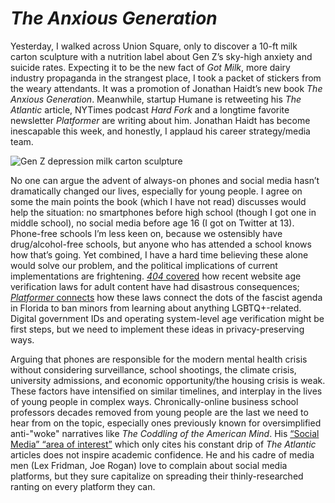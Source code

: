 # _The Anxious Generation_

Yesterday, I walked across Union Square, only to discover a 10-ft milk carton sculpture with a nutrition label about Gen Z’s sky-high anxiety and suicide rates. Expecting it to be the new fact of _Got Milk_, more dairy industry propaganda in the strangest place, I took a packet of stickers from the weary attendants. It was a promotion of Jonathan Haidt’s new book _The Anxious Generation_. Meanwhile, startup Humane is retweeting his _The Atlantic_ article, NYTimes podcast _Hard Fork_ and a longtime favorite newsletter _Platformer_ are writing about him. Jonathan Haidt has become inescapable this week, and honestly, I applaud his career strategy/media team.

![Gen Z depression milk carton sculpture](https://cloud-m194omal6-lachlanjc.vercel.app/genz.jpeg)

No one can argue the advent of always-on phones and social media hasn’t dramatically changed our lives, especially for young people. I agree on some the main points the book (which I have not read) discusses would help the situation: no smartphones before high school (though I got one in middle school), no social media before age 16 (I got on Twitter at 13). Phone-free schools I’m less keen on, because we ostensibly have drug/alcohol-free schools, but anyone who has attended a school knows how that’s going. Yet combined, I have a hard time believing these alone would solve our problem, and the political implications of current implementations are frightening. [_404_ covered](https://www.404media.co/age-verification-laws-will-drag-us-back-to-the-dark-ages-of-online-porn/?ref=platformer.news) how recent website age verification laws for adult content have had disastrous consequences; [_Platformer_ connects](https://www.platformer.news/monday-newsletter-2/) how these laws connect the dots of the fascist agenda in Florida to ban minors from learning about anything LGBTQ+-related. Digital government IDs and operating system-level age verification might be first steps, but we need to implement these ideas in privacy-preserving ways.

Arguing that phones are responsible for the modern mental health crisis without considering surveillance, school shootings, the climate crisis, university admissions, and economic opportunity/the housing crisis is weak. These factors have intensified on similar timelines, and interplay in the lives of young people in complex ways. Chronically-online business school professors decades removed from young people are the last we need to hear from on the topic, especially ones previously known for oversimplified anti-"woke" narratives like _The Coddling of the American Mind_. His [“Social Media” “area of interest”](https://jonathanhaidt.com/social-media/) which only cites his constant drip of _The Atlantic_ articles does not inspire academic confidence. He and his cadre of media men (Lex Fridman, Joe Rogan) love to complain about social media platforms, but they sure capitalize on spreading their thinly-researched ranting on every platform they can.
